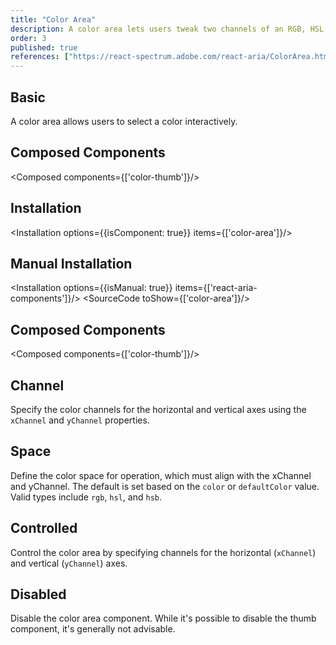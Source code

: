```yaml
---
title: "Color Area"
description: A color area lets users tweak two channels of an RGB, HSL, or HSB color against a 2D gradient backdrop.
order: 3
published: true
references: ["https://react-spectrum.adobe.com/react-aria/ColorArea.html#props"]
---
```


## Basic
A color area allows users to select a color interactively.
<How toUse="colors/color-area/color-area-demo" />

## Composed Components
<Composed components={['color-thumb']}/>

## Installation
<Installation options={{isComponent: true}} items={['color-area']}/>

## Manual Installation
<Installation options={{isManual: true}} items={['react-aria-components']}/>
<SourceCode toShow={['color-area']}/>

## Composed Components
<Composed components={['color-thumb']}/>

## Channel
Specify the color channels for the horizontal and vertical axes using the `xChannel` and `yChannel` properties.
<How toUse="colors/color-area/color-area-channel-demo" />

## Space
Define the color space for operation, which must align with the xChannel and yChannel. The default is set based on the `color` or `defaultColor` value. Valid types include `rgb`, `hsl`, and `hsb`.
<How toUse="colors/color-area/color-area-space-demo" />

## Controlled
Control the color area by specifying channels for the horizontal (`xChannel`) and vertical (`yChannel`) axes.
<How toUse="colors/color-area/color-area-controlled-demo" />

## Disabled
Disable the color area component. While it's possible to disable the thumb component, it's generally not advisable.
<How toUse="colors/color-area/color-area-disabled-demo" />
